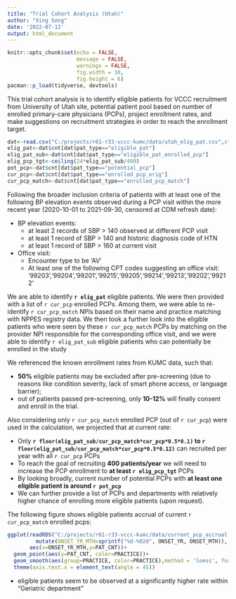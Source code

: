 ```yaml
---
title: "Trial Cohort Analysis (Utah)"
author: "Xing Song"
date: '2022-07-12'
output: html_document
---
```


```r
knitr::opts_chunk$set(echo = FALSE,
                      message = FALSE,
                      warnings = FALSE,
                      fig.width = 10,
                      fig.height = 6)
pacman::p_load(tidyverse, devtools)
```

This trial cohort analysis is to identify eligible patients for VCCC recruitment from University of Utah site, potential patient pool based on number of enrolled primary-care physicians (PCPs), project enrollment rates, and make suggestions on recruitment strategies in order to reach the enrollment target.  

```r
dat<-read.csv("C:/projects/r61-r33-vccc-kumc/data/utah_elig_pat.csv",stringsAsFactors = F)
elig_pat<-dat$cnt[dat$pat_type=="eligible_pat"]
elig_pat_sub<-dat$cnt[dat$pat_type=="eligible_pat_enrolled_pcp"]
elig_pcp_tgt<-ceiling(24*elig_pat_sub/400)
pot_pcp<-dat$cnt[dat$pat_type=="potential_pcp"]
cur_pcp<-dat$cnt[dat$pat_type=="enrolled_pcp_orig"]
cur_pcp_match<-dat$cnt[dat$pat_type=="enrolled_pcp_match"]
```

Following the broader inclusion criteria of patients with at least one of the following BP elevation events observed during a PCP visit within the more recent year (2020-10-01 to 2021-09-30, censored at CDM refresh date): 

* BP elevation events: 
    * at least 2 records of SBP > 140 observed at different PCP visit 
    * at least 1 record of SBP > 140 and historic diagnosis code of HTN
    * at least 1 record of SBP > 160 at current visit
    
* Office visit: 
    * Encounter type to be 'AV'
    * At least one of the following CPT codes suggesting an office visit: '99203','99204','99201','99215','99205','99214','99213','99202','99212'

We are able to identify **`r elig_pat`** eligible patients. We were then provided with a list of `r cur_pcp` enrolled PCPs. Among them, we were able to re-identify `r cur_pcp_match` NPIs based on their name and practice matching with NPPES registry data. We then took a further look into the eligible patients who were seen by these `r cur_pcp_match` PCPs by matching on the provider NPI responsible for the corresponding office visit, and we were able to identify `r elig_pat_sub` eligible patients who can potentially be enrolled in the study

We referenced the known enrollment rates from KUMC data, such that: 

* **50%** eligible patients may be excluded after pre-screening (due to reasons like condition severity, lack of smart phone access, or language barrier); 
* out of patients passed pre-screening, only **10-12%** will finally consent and enroll in the trial. 

Also considering only `r cur_pcp_match` enrolled PCP (out of `r cur_pcp`) were used in the calculation, we projected that at current rate: 

* Only **`r floor(elig_pat_sub/cur_pcp_match*cur_pcp*0.5*0.1)` to `r floor(elig_pat_sub/cur_pcp_match*cur_pcp*0.5*0.12)`** can recruited per year with all `r cur_pcp` PCPs
* To reach the goal of recruiting **400 patients/year** we will need to increase the PCP enrollment to **at least `r elig_pcp_tgt`** PCPs
* By looking broadly, current number of potential PCPs with **at least one eligible patient is around `r pot_pcp`**
* We can further provide a list of PCPs and departments with relatively higher chance of enrolling more eligible patients (upon request).


The following figure shows eligible patients accrual of current `r cur_pcp_match` enrolled pcps: 

```r
ggplot(readRDS("C:/projects/r61-r33-vccc-kumc/data/current_pcp_accrual.rda") %>%
         mutate(ONSET_YR_MTH=sprintf("%d-%02d", ONSET_YR, ONSET_MTH)),
       aes(x=ONSET_YR_MTH,y=PAT_CNT))+
  geom_point(aes(y=PAT_CNT, color=PRACTICE))+
  geom_smooth(aes(group=PRACTICE, color=PRACTICE),method = 'loess', formula='y ~ x')+
  theme(axis.text.x = element_text(angle = 45))
```

* eligible patients seem to be observed at a significantly higher rate within "Geriatric department"
